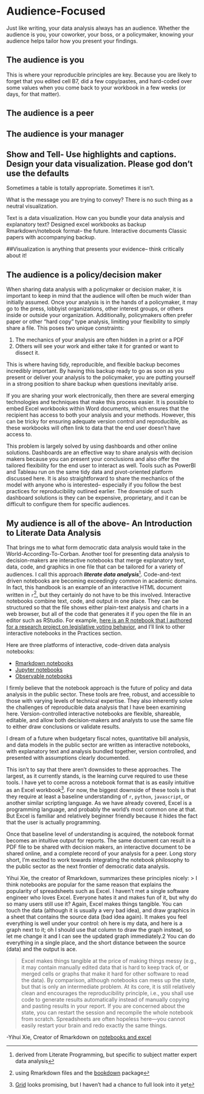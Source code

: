 # Audience-Focused

Just like writing, your data analysis always has an audience. Whether the audience is you, your coworker, your boss, or a policymaker, knowing your audience helps tailor how you present your findings. 

## The audience is you
This is where your reproducible principles are key. Because you are likely to forget that you edited cell B7, did a few copy/pastes, and hard-coded over some values when you come back to your workbook in a few weeks (or days, for that matter).

## The audience is a peer

## The audience is your manager
## Show and Tell- Use highlights and captions. Design your data visualization. Please god don't use the defaults




Sometimes a table is totally appropriate. Sometimes it isn't. 

What is the message you are trying to convey? There is no such thing as a neutral visualization. 

Text is a data visualization. How can you bundle your data analysis and explanatory text?
Designed excel workbooks as backup
Rmarkdown/notebook format-- the future. 
Interactive documents
Classic papers with accompanying backup. 

##Visualization is anything that presents your evidence-- think critically about it!


## The audience is a policy/decision maker
When sharing data analysis with a policymaker or decision maker, it is important to keep in mind that the audience will often be much wider than initially assumed. Once your analysis is in the hands of a policymaker, it may go to the press, lobbyist organizations, other interest groups, or others inside or outside your organization. Additionally, policymakers often prefer paper or other "hard copy" type analysis, limiting your flexibility to simply share a file. This poses two unique constraints:

1) The mechanics of your analysis are often hidden in a print or a PDF
2) Others will see your work and either take it for granted or want to dissect it. 

This is where having tidy, reproducible, and flexible backup becomes incredibly important. By having this backup ready to go as soon as you present or deliver your analysis to the policymaker, you are putting yourself in a strong position to share backup when questions inevitably arise. 

If you are sharing your work electronically, then there are several emerging technologies and techniques that make this process easier. It is possible to embed Excel workbooks within Word documents, which ensures that the recipient has access to both your analysis and your methods. However, this can be tricky for ensuring adequate version control and reproducible, as these workbooks will often link to data that the end user doesn't have access to. 

This problem is largely solved by using dashboards and other online solutions. Dashboards are an effective way to share analysis with decision makers because you can present your conclusions and also offer the tailored flexibility for the end user to interact as well. Tools such as PowerBI and Tableau run on the same tidy data and pivot-oriented platform discussed here. It is also straightforward to share the mechanics of the model with anyone who is interested-- especially if you follow the best practices for reproducibility outlined earlier. The downside of such dashboard solutions is they can be expensive, proprietary, and it can be difficult to configure them for specific audiences. 

## My audience is all of the above- An Introduction to Literate Data Analysis

That brings me to what form democratic data analysis would take in the World-According-To-Corban. Another tool for presenting data analysis to decision-makers are interactive notebooks that merge explanatory text, data, code, and graphics in one file that can be tailored for a variety of audiences. I call this approach ***literate data analysis***^[derived from Literate Programming, but specific to subject matter expert data analysis]. Code-and-text driven notebooks are becoming exceedingly common in academic domains. In fact, this handbook is an example of an interactive HTML document written in `r`^[using Rmarkdown files and the [bookdown](bookdown.org) package], but they certainly do not have to be this involved. Interactive notebooks combine text, code, and output in one place. They can be structured so that the file shows either plain-text analysis and charts in a web browser, but all of the code that generates it if you open the file in an editor such as RStudio. For example, [here is an R notebook that I authored for a research project on legislative voting behavior](https://nemethc.com/evaluating_legislator_efficiency.nb.html#), and I'll link to other interactive notebooks in the Practices section.  

Here are three platforms of interactive, code-driven data analysis notebooks:

* [Rmarkdown notebooks](https://rmarkdown.rstudio.com)
* [Jupyter notebooks](https://jupyter-notebook.readthedocs.io/en/stable/)
* [Observable notebooks](https://observablehq.com)

I firmly believe that the notebook approach is the future of policy and data analysis in the public sector. These tools are free, robust, and accessible to those with varying levels of technical expertise. They also inherently solve the challenges of reproducible data analysis that I have been examining here. Version-controlled interactive notebooks are flexible, shareable, editable, and allow both decision-makers and analysts to use the same file to either draw conclusions or validate results. 

I dream of a future when budgetary fiscal notes, quantitative bill analysis, and data models in the public sector are written as interactive notebooks, with explanatory text and analysis bundled together, version controlled, and presented with assumptions clearly documented. 

This isn't to say that there aren't downsides to these approaches. The largest, as it currently stands, is the learning curve required to use these tools. I have yet to come across a notebook format that is as easily intuitive as an Excel workbook^[[Grid](https://beta.grid.is/@grid/what-is-grid-yBYeOyirSSKBlknj25F98A) looks promising, but I haven't had a chance to full look into it yet]. For now, the biggest downside of these tools is that they require at least a baseline understanding of `r`, `python`, `javascript`, or another similar scripting language. As we have already covered, Excel is a programming language, and probably the world's most common one at that. But Excel is familiar and relatively beginner friendly because it hides the fact that the user is actually programming. 

Once that baseline level of understanding is acquired, the notebook format becomes an intuitive output for reports. The same document can result in a PDF file to be shared with decision makers, an interactive document to be shared online, and a complete record of your analysis for a peer. Long story short, I'm excited to work towards integrating the notebook philosophy to the public sector as the next frontier of democratic data analysis. 

Yihui Xie, the creator of Rmarkdown, summarizes these principles nicely:
> I think notebooks are popular for the same reason that explains the popularity of spreadsheets such as Excel. I haven’t met a single software engineer who loves Excel. Everyone hates it and makes fun of it, but why do so many users still use it? Again, Excel makes things tangible. You can touch the data (although it is usually a very bad idea), and draw graphics in a sheet that contains the source data (bad idea again). It makes you feel everything is well under your control: oh here is my data, and here is a graph next to it; oh I should use that column to draw the graph instead, so let me change it and I can see the updated graph immediately.2 You can do everything in a single place, and the short distance between the source (data) and the output is ace.

> Excel makes things tangible at the price of making things messy (e.g., it may contain manually edited data that is hard to keep track of, or merged cells or graphs that make it hard for other software to read the data). By comparison, although notebooks can mess up the state, but that is only an intermediate problem. At its core, it is still relatively clean and encourages the reproducibility principle, i.e., you shall use code to generate results automatically instead of manually copying and pasting results in your report. If you are concerned about the state, you can restart the session and recompile the whole notebook from scratch. Spreadsheets are often hopeless here—you cannot easily restart your brain and redo exactly the same things.

-Yihui Xie, Creator of Rmarkdown on [notebooks and excel](https://yihui.org/en/2018/09/notebook-war/)

